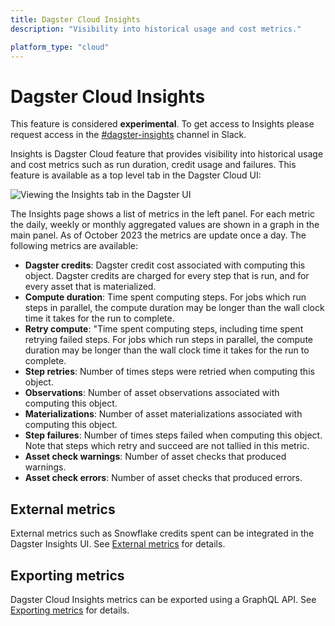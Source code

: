 ```yaml
---
title: Dagster Cloud Insights
description: "Visibility into historical usage and cost metrics."

platform_type: "cloud"
---
```


# Dagster Cloud Insights

<Note>
  This feature is considered <strong>experimental</strong>. To get access to
  Insights please request access in the
  <a href="https://dagster.slack.com/archives/C05V7GETFSQ">#dagster-insights</a>
  channel in Slack.
</Note>

Insights is Dagster Cloud feature that provides visibility into historical usage and cost metrics such as run duration, credit usage and failures. This feature is available as a top level tab in the Dagster Cloud UI:

<Image
alt="Viewing the Insights tab in the Dagster UI"
src="/images/dagster-cloud/insights/insights-tab.png"
width={771}
height={536}
/>

The Insights page shows a list of metrics in the left panel. For each metric the daily, weekly or monthly aggregated values are shown in a graph in the main panel. As of October 2023 the metrics are update once a day. The following metrics are available:

- **Dagster credits**: Dagster credit cost associated with computing this object. Dagster credits are charged for every step that is run, and for every asset that is materialized.
- **Compute duration**: Time spent computing steps. For jobs which run steps in parallel, the compute duration may be longer than the wall clock time it takes for the run to complete.
- **Retry compute**: "Time spent computing steps, including time spent retrying failed steps. For jobs which run steps in parallel, the compute duration may be longer than the wall clock time it takes for the run to complete.
- **Step retries**: Number of times steps were retried when computing this object.
- **Observations**: Number of asset observations associated with computing this object.
- **Materializations**: Number of asset materializations associated with computing this object.
- **Step failures**: Number of times steps failed when computing this object. Note that steps which retry and succeed are not tallied in this metric.
- **Asset check warnings**: Number of asset checks that produced warnings.
- **Asset check errors**: Number of asset checks that produced errors.

## External metrics

External metrics such as Snowflake credits spent can be integrated in the Dagster Insights UI. See [External metrics](/dagster-cloud/insights/external-metrics) for details.

## Exporting metrics

Dagster Cloud Insights metrics can be exported using a GraphQL API. See [Exporting metrics](/dagster-cloud/insights/metrics-export) for details.
